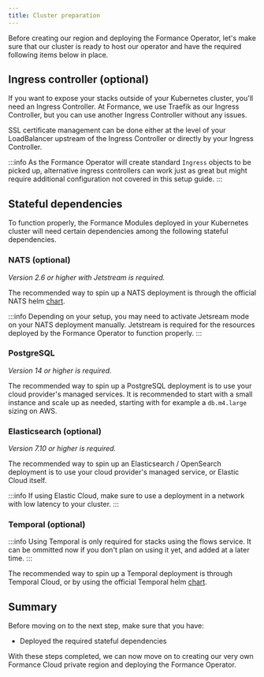 ```yaml
---
title: Cluster preparation
---
```


Before creating our region and deploying the Formance Operator, let's make sure that our cluster is ready to host our operator and have the required following items below in place.

## Ingress controller (optional)

If you want to expose your stacks outside of your Kubernetes cluster, you'll need an Ingress Controller. At Formance, we use Traefik as our Ingress Controller, but you can use another Ingress Controller without any issues.

SSL certificate management can be done either at the level of your LoadBalancer upstream of the Ingress Controller or directly by your Ingress Controller.

:::info
As the Formance Operator will create standard `Ingress` objects to be picked up, alternative ingress controllers can work just as great but might require additional configuration not covered in this setup guide.
:::

## Stateful dependencies

To function properly, the Formance Modules deployed in your Kubernetes cluster will need certain dependencies among the following stateful dependencies.

### NATS (optional)

_Version 2.6 or higher with Jetstream is required._

The recommended way to spin up a NATS deployment is through the official NATS helm [chart](https://artifacthub.io/packages/helm/nats/nats).

:::info
Depending on your setup, you may need to activate Jetsream mode on your NATS deployment manually. Jetstream is required for the resources deployed by the Formance Operator to function properly.
:::

### PostgreSQL

_Version 14 or higher is required._

<!-- :::info
::: -->

The recommended way to spin up a PostgreSQL deployment is to use your cloud provider's managed services. It is recommended to start with a small instance and scale up as needed, starting with for example a `db.m4.large` sizing on AWS.

### Elasticsearch (optional)

_Version 7.10 or higher is required._

<!-- :::info
::: -->

The recommended way to spin up an Elasticsearch / OpenSearch deployment is to use your cloud provider's managed service, or Elastic Cloud itself.

:::info
If using Elastic Cloud, make sure to use a deployment in a network with low latency to your cluster.
:::

### Temporal (optional)

:::info
Using Temporal is only required for stacks using the flows service. It can be ommitted now if you don't plan on using it yet, and added at a later time.
:::

The recommended way to spin up a Temporal deployment is through Temporal Cloud, or by using the official Temporal helm [chart](https://github.com/temporalio/helm-charts).

## Summary

Before moving on to the next step, make sure that you have:

- Deployed the required stateful dependencies

With these steps completed, we can now move on to creating our very own Formance Cloud private region and deploying the Formance Operator.
